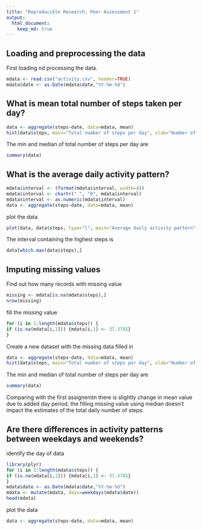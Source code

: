 ```yaml
---
title: "Reproducible Research: Peer Assessment 1"
output: 
  html_document:
    keep_md: true
---
```



## Loading and preprocessing the data
First loading nd processing the data. 
```r
mdata <- read.csv("activity.csv", header=TRUE)
mdata$date <- as.Date(mdata$date,"%Y-%m-%d")
```
## What is mean total number of steps taken per day?
```r
data <- aggregate(steps~date, data=mdata, mean)
hist(data$steps, main="Total number of steps per day", xlab="Number of steps", ylab="Days")
```  
  
The min and median of total number of steps per day are  
```r
summary(data)
```
  
## What is the average daily activity pattern?
```r
mdata$interval <- (format(mdata$interval, width=4))
mdata$interval <- chartr(" ", "0", mdata$interval)
mdata$interval <- as.numeric(mdata$interval)
data <- aggregate(steps~date, data=mdata, mean)
```  
  
plot the data
```r
plot(data, data$steps, type="l", main="Average daily activity pattern", sub="time of day")
```
The interval containing the highest steps is
```r
data[which.max(data$steps),]
```
  
## Imputing missing values
Find out how many records with missing value
```r
missing <- mdata[is.na(mdata$steps),]
nrow(missing)
```
  
fill the missing value
```r
for (i in 1:length(mdata$steps)) { 
if (is.na(mdata[i,1])) {mdata[i,1] <- 37.3785}
}
```
  
Create a new dataset with the missing data filled in
```r
data <- aggregate(steps~date, data=mdata, mean)
hist(data$steps, main="Total number of steps per day", xlab="Number of steps", ylab="Days")
```
  
The min and median of total number of steps per day are  
```r
summary(data)
```
  
Comparing with the first assignemtn there is slightly change in mean value due to added day period, the filling missing value using median doesn't impact the estimates of the total daily number of steps. 

## Are there differences in activity patterns between weekdays and weekends?
identify the day of data
```r
library(plyr)
for (i in 1:length(mdata$steps)) { 
if (is.na(mdata[i,1])) {mdata[i,1] <- 37.3785}
}
mdata$date <- as.Date(mdata$date,"%Y-%m-%d")
mdata <- mutate(mdata, days=weekdays(mdata$date))
head(mdata)
```
  
plot the data
```r
data <- aggregate(steps~date, data=mdata, mean)
```